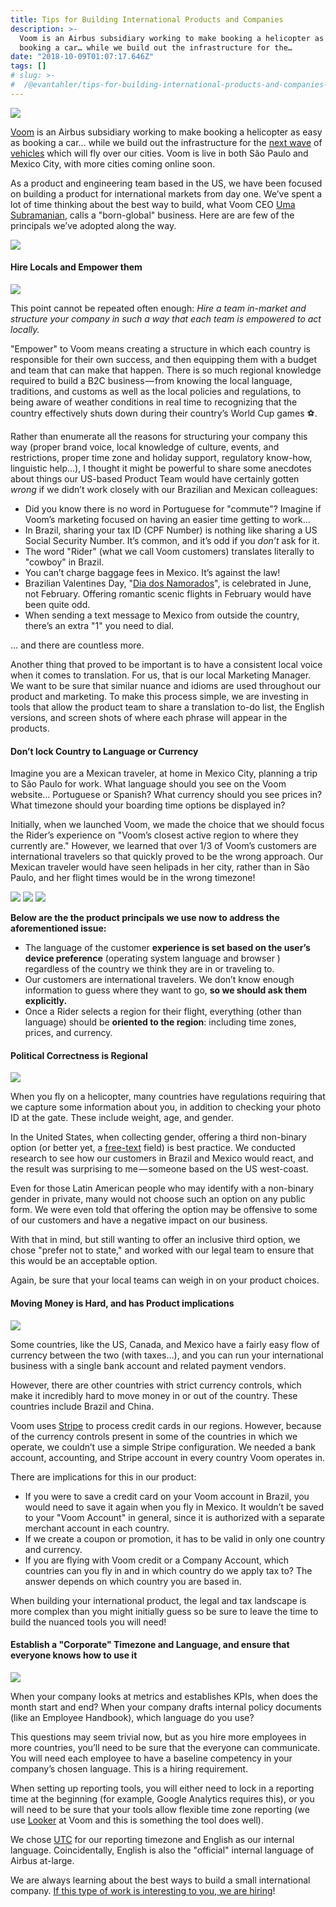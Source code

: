 ```yaml
---
title: Tips for Building International Products and Companies
description: >-
  Voom is an Airbus subsidiary working to make booking a helicopter as easy as
  booking a car… while we build out the infrastructure for the…
date: "2018-10-09T01:07:17.646Z"
tags: []
# slug: >-
#  /@evantahler/tips-for-building-international-products-and-companies-f800f96b9c31
---
```


![](/images/medium-export/1__kPialmqAJFyZG3FCt1JC__A.jpeg)

[Voom](https://www.voom.flights) is an Airbus subsidiary working to make booking a helicopter as easy as booking a car… while we build out the infrastructure for the [next wave](https://www.airbus.com/newsroom/press-releases/en/2018/02/vahana--the-self-piloted--evtol-aircraft-from-a--by-airbus--succ.html) of [vehicles](http://www.airbus.com/newsroom/press-releases/en/2017/10/cityairbus-demonstrator-passes-major-propulsion-testing-mileston.html) which will fly over our cities. Voom is live in both São Paulo and Mexico City, with more cities coming online soon.

As a product and engineering team based in the US, we have been focused on building a product for international markets from day one. We’ve spent a lot of time thinking about the best way to build, what Voom CEO [Uma Subramanian](https://medium.com/u/67c0bd91af95), calls a "born-global" business. Here are are few of the principals we’ve adopted along the way.

![](/images/medium-export/1__TCItymB9p5RGrh6SCGL7tQ.png)

#### Hire Locals and Empower them

![](/images/medium-export/1__06TUsveOdPpB__OiS1EyLKw.jpeg)

This point cannot be repeated often enough: _Hire a team in-market and structure your company in such a way that each team is empowered to act locally._

"Empower" to Voom means creating a structure in which each country is responsible for their own success, and then equipping them with a budget and team that can make that happen. There is so much regional knowledge required to build a B2C business — from knowing the local language, traditions, and customs as well as the local policies and regulations, to being aware of weather conditions in real time to recognizing that the country effectively shuts down during their country’s World Cup games ⚽️.

Rather than enumerate all the reasons for structuring your company this way (proper brand voice, local knowledge of culture, events, and restrictions, proper time zone and holiday support, regulatory know-how, linguistic help…), I thought it might be powerful to share some anecdotes about things our US-based Product Team would have certainly gotten _wrong_ if we didn’t work closely with our Brazilian and Mexican colleagues:

- Did you know there is no word in Portuguese for "commute"? Imagine if Voom’s marketing focused on having an easier time getting to work…
- In Brazil, sharing your tax ID (CPF Number) is nothing like sharing a US Social Security Number. It’s common, and it’s odd if you _don’t_ ask for it.
- The word "Rider" (what we call Voom customers) translates literally to "cowboy" in Brazil.
- You can’t charge baggage fees in Mexico. It’s against the law!
- Brazilian Valentines Day, "[Dia dos Namorados](https://www.thesun.co.uk/fabulous/6510262/dia-dos-namorados-2018-brazils-lovers-day-celebrated/)", is celebrated in June, not February. Offering romantic scenic flights in February would have been quite odd.
- When sending a text message to Mexico from outside the country, there’s an extra "1" you need to dial.

… and there are countless more.

Another thing that proved to be important is to have a consistent local voice when it comes to translation. For us, that is our local Marketing Manager. We want to be sure that similar nuance and idioms are used throughout our product and marketing. To make this process simple, we are investing in tools that allow the product team to share a translation to-do list, the English versions, and screen shots of where each phrase will appear in the products.

#### Don’t lock Country to Language or Currency

Imagine you are a Mexican traveler, at home in Mexico City, planning a trip to São Paulo for work. What language should you see on the Voom website… Portuguese or Spanish? What currency should you see prices in? What timezone should your boarding time options be displayed in?

Initially, when we launched Voom, we made the choice that we should focus the Rider’s experience on "Voom’s closest active region to where they currently are." However, we learned that over 1/3 of Voom’s customers are international travelers so that quickly proved to be the wrong approach. Our Mexican traveler would have seen helipads in her city, rather than in São Paulo, and her flight times would be in the wrong timezone!

![](/images/medium-export/1__t8WarXboKiVGmOrTsa0fdw.png)
![](/images/medium-export/1__tJhdHEGzQrrvTrFRNn2Z__A.png)
![](/images/medium-export/1__9kfOtic0EBtld0n5L8yEEw.png)

**Below are the the product principals we use now to address the aforementioned issue:**

- The language of the customer **experience is set based on the user’s device preference** (operating system language and browser ) regardless of the country we think they are in or traveling to.
- Our customers are international travelers. We don’t know enough information to guess where they want to go, **so we should ask them explicitly.**
- Once a Rider selects a region for their flight, everything (other than language) should be **oriented to the region**: including time zones, prices, and currency.

#### Political Correctness is Regional

![](/images/medium-export/1__ZyCXgINjVPTrxiBj6oUWeQ.jpeg)

When you fly on a helicopter, many countries have regulations requiring that we capture some information about you, in addition to checking your photo ID at the gate. These include weight, age, and gender.

In the United States, when collecting gender, offering a third non-binary option (or better yet, a [free-text](https://www.hrc.org/resources/collecting-transgender-inclusive-gender-data-in-workplace-and-other-surveys) field) is best practice. We conducted research to see how our customers in Brazil and Mexico would react, and the result was surprising to me — someone based on the US west-coast.

Even for those Latin American people who may identify with a non-binary gender in private, many would not choose such an option on any public form. We were even told that offering the option may be offensive to some of our customers and have a negative impact on our business.

With that in mind, but still wanting to offer an inclusive third option, we chose "prefer not to state," and worked with our legal team to ensure that this would be an acceptable option.

Again, be sure that your local teams can weigh in on your product choices.

#### Moving Money is Hard, and has Product implications

![](/images/medium-export/1__PTaEY__0nSRVYrS4ZwjuPHQ.jpeg)

Some countries, like the US, Canada, and Mexico have a fairly easy flow of currency between the two (with taxes…), and you can run your international business with a single bank account and related payment vendors.

However, there are other countries with strict currency controls, which make it incredibly hard to move money in or out of the country. These countries include Brazil and China.

Voom uses [Stripe](https://stripe.com/) to process credit cards in our regions. However, because of the currency controls present in some of the countries in which we operate, we couldn’t use a simple Stripe configuration. We needed a bank account, accounting, and Stripe account in every country Voom operates in.

There are implications for this in our product:

- If you were to save a credit card on your Voom account in Brazil, you would need to save it again when you fly in Mexico. It wouldn’t be saved to your "Voom Account" in general, since it is authorized with a separate merchant account in each country.
- If we create a coupon or promotion, it has to be valid in only one country and currency.
- If you are flying with Voom credit or a Company Account, which countries can you fly in and in which country do we apply tax to? The answer depends on which country you are based in.

When building your international product, the legal and tax landscape is more complex than you might initially guess so be sure to leave the time to build the nuanced tools you will need!

#### Establish a "Corporate" Timezone and Language, and ensure that everyone knows how to use it

![](/images/medium-export/1__aVzJTznRRfP1lM7AXe9yLw.jpeg)

When your company looks at metrics and establishes KPIs, when does the month start and end? When your company drafts internal policy documents (like an Employee Handbook), which language do you use?

This questions may seem trivial now, but as you hire more employees in more countries, you’ll need to be sure that the everyone can communicate. You will need each employee to have a baseline competency in your company’s chosen language. This is a hiring requirement.

When setting up reporting tools, you will either need to lock in a reporting time at the beginning (for example, Google Analytics requires this), or you will need to be sure that your tools allow flexible time zone reporting (we use [Looker](https://looker.com/) at Voom and this is something the tool does well).

We chose [UTC](https://en.wikipedia.org/wiki/Coordinated_Universal_Time) for our reporting timezone and English as our internal language. Coincidentally, English is also the "official" internal language of Airbus at-large.

We are always learning about the best ways to build a small international company. [If this type of work is interesting to you, we are hiring](https://www.voom.flights/careers)!
